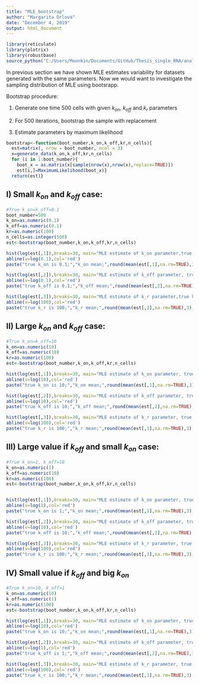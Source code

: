 ---
title: "MLE_bootstrap"
author: "Margarita Orlova"
date: "December 4, 2019"
output: html_document
---


```{r, echo=FALSE}
library(reticulate)
library(plotrix)
library(robustbase)
source_python("C:/Users/Moonkin/Documents/GitHub/Thesis_single_RNA/analysis/MLE.py")
```

In previous section we have shown  MLE estimates variability for datasets generated with the same parameters. Now we would want to investigate the sampling distribution of MLE using bootsrapp. 

Bootstrap procedure:

1) Generate one time 500 cells with given $k_{on}$, $k_{off}$ and $k_r$ parameters

2) For 500 iterations, bootstrap the sample with replacement

3) Estimate parameters by maximum likelihood

```{r}
bootstrap<-function(boot_number,k_on,k_off,kr,n_cells){
  est=matrix(, nrow = boot_number, ncol = 3)
  x=generate_data(k_on,k_off,kr,n_cells)
  for (i in 1:boot_number){
    boot_x = as.matrix(x[sample(nrow(x),nrow(x),replace=TRUE)])
    est[i,]=MaximumLikelihood(boot_x)}
  return(est)}
```

## I) Small $k_{on}$ and $k_{off}$ case:

```{r}
#True k_on=k_off=0.1
boot_number=500
k_on=as.numeric(0.1)
k_off=as.numeric(0.1)
kr=as.numeric(100)
n_cells=as.integer(500)
est<-bootstrap(boot_number,k_on,k_off,kr,n_cells)

hist(log(est[,1]),breaks=30, main="MLE estimate of k_on parameter,true k_on=0.1")
abline(v=log(0.1),col='red')
paste("true k_on is 0.1;","k_on mean;",round(mean(est[,1],na.rm=TRUE),3),"k_on median", round(median(est[,1],na.rm=TRUE),3),"k_on st.deviation",round(sqrt(var(est[,1])),3))

hist(log(est[,2]),breaks=30, main="MLE estimate of k_off parameter, true k_off=0.1")
abline(v=log(0.1),col='red')
paste("true k_off is 0.1;","k_off mean;",round(mean(est[,2],na.rm=TRUE),3),"k_off median", round(median(est[,2],na.rm=TRUE),3),"k_off st.deviation",round(sqrt(var(est[,2])),3))

hist(log(est[,3]),breaks=30, main="MLE estimate of k_r parameter,true k_r=100")
abline(v=log(100),col='red')
paste("true k_r is 100;","k_r mean;",round(mean(est[,3],na.rm=TRUE),3),"k_r median", round(median(est[,3],na.rm=TRUE),3),"k_r st.deviation",round(sqrt(var(est[,3])),3))
```



## II) Large $k_{on}$ and $k_{off}$ case: 

```{r, echo=FALSE}
#True k_on=k_off=10
k_on=as.numeric(10)
k_off=as.numeric(10)
kr=as.numeric(100)
est<-bootstrap(boot_number,k_on,k_off,kr,n_cells)

hist(log(est[,1]),breaks=30, main="MLE estimate of k_on parameter, true k_on=10")
abline(v=log(10),col='red')
paste("true k_on is 10;","k_on mean;",round(mean(est[,1],na.rm=TRUE),3),"k_on median", round(median(est[,1],na.rm=TRUE),3),"k_on st.deviation",round(sqrt(var(est[,1])),3))

hist(log(est[,2]),breaks=30, main="MLE estimate of k_off parameter, true k_off=10")
abline(v=log(10),col='red')
paste("true k_off is 10;","k_off mean;",round(mean(est[,2],na.rm=TRUE),3),"k_off median", round(median(est[,2],na.rm=TRUE),3),"k_off st.deviation",round(sqrt(var(est[,2])),3))

hist(log(est[,3]),breaks=30, main="MLE estimate of k_r parameter, true k_r=100")
abline(v=log(100),col='red')
paste("true k_r is 100;","k_r mean;",round(mean(est[,3],na.rm=TRUE),3),"k_r median", round(median(est[,3],na.rm=TRUE),3),"k_r st.deviation",round(sqrt(var(est[,3])),3))
```



## III) Large value if $k_{off}$ and small $k_{on}$ case:


```{r, echo=FALSE}
#True k_on=1, k_off=10
k_on=as.numeric(1)
k_off=as.numeric(10)
kr=as.numeric(100)
est<-bootstrap(boot_number,k_on,k_off,kr,n_cells)


hist(log(est[,1]),breaks=30, main="MLE estimate of k_on parameter, true k_on=1")
abline(v=log(1),col='red')
paste("true k_on is 1;","k_on mean;",round(mean(est[,1],na.rm=TRUE),3),"k_on median", round(median(est[,1],na.rm=TRUE),3),"k_on st.deviation",round(sqrt(var(est[,1])),3))

hist(log(est[,2]),breaks=30, main="MLE estimate of k_off parameter, true k_off=10")
abline(v=log(10),col='red')
paste("true k_off is 10;","k_off mean;",round(mean(est[,2],na.rm=TRUE),3),"k_off median", round(median(est[,2],na.rm=TRUE),3),"k_off st.deviation",round(sqrt(var(est[,2])),3))

hist(log(est[,3]),breaks=30, main="MLE estimate of k_r parameter, true k_r=100")
abline(v=log(100),col='red')
paste("true k_r is 100;","k_r mean;",round(mean(est[,3],na.rm=TRUE),3),"k_r median", round(median(est[,3],na.rm=TRUE),3),"k_r st.deviation",round(sqrt(var(est[,3])),3))
```


## IV) Small value if $k_{off}$ and big $k_{on}$


```{r,echo=FALSE}
#True k_on=10, k_off=1
k_on=as.numeric(10)
k_off=as.numeric(1)
kr=as.numeric(100)
est<-bootstrap(boot_number,k_on,k_off,kr,n_cells)

hist(log(est[,1]),breaks=30, main="MLE estimate of k_on parameter, true k_on=10")
abline(v=log(10),col='red')
paste("true k_on is 10;","k_on mean;",round(mean(est[,1],na.rm=TRUE),3),"k_on median", round(median(est[,1],na.rm=TRUE),3),"k_on st.deviation",round(sqrt(var(est[,1])),3))

hist(log(est[,2]),breaks=30, main="MLE estimate of k_off parameter, true k_off=1")
abline(v=log(1),col='red')
paste("true k_off is 1;","k_off mean;",round(mean(est[,2],na.rm=TRUE),3),"k_off median", round(median(est[,2],na.rm=TRUE),3),"k_off st.deviation",round(sqrt(var(est[,2])),3))

hist(log(est[,3]),breaks=30, main="MLE estimate of k_r parameter, true k_r=100")
abline(v=log(100),col='red')
paste("true k_r is 100;","k_r mean;",round(mean(est[,3],na.rm=TRUE),3),"k_r median", round(median(est[,3],na.rm=TRUE),3),"k_r st.deviation",round(sqrt(var(est[,3])),3))
```

